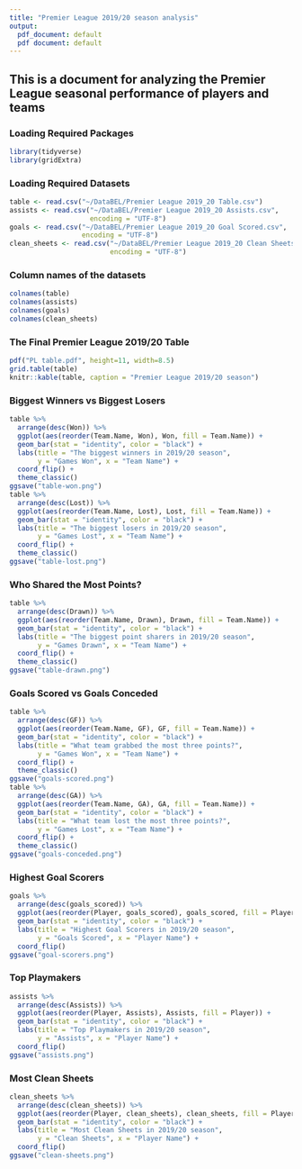 ```yaml
---
title: "Premier League 2019/20 season analysis"
output:
  pdf_document: default
  pdf document: default
---
```


## This is a document for analyzing the Premier League seasonal performance of players and teams

### Loading Required Packages

```r
library(tidyverse)
library(gridExtra)
```

### Loading Required Datasets

```r
table <- read.csv("~/DataBEL/Premier League 2019_20 Table.csv")
assists <- read.csv("~/DataBEL/Premier League 2019_20 Assists.csv",
                    encoding = "UTF-8")
goals <- read.csv("~/DataBEL/Premier League 2019_20 Goal Scored.csv", 
                  encoding = "UTF-8")
clean_sheets <- read.csv("~/DataBEL/Premier League 2019_20 Clean Sheets.csv",
                         encoding = "UTF-8")
```

### Column names of the datasets

```r
colnames(table)
colnames(assists)
colnames(goals)
colnames(clean_sheets)
```

### The Final Premier League 2019/20 Table

```r
pdf("PL table.pdf", height=11, width=8.5)
grid.table(table)
knitr::kable(table, caption = "Premier League 2019/20 season")
```

### Biggest Winners vs Biggest Losers

```r
table %>% 
  arrange(desc(Won)) %>%
  ggplot(aes(reorder(Team.Name, Won), Won, fill = Team.Name)) +
  geom_bar(stat = "identity", color = "black") +
  labs(title = "The biggest winners in 2019/20 season", 
       y = "Games Won", x = "Team Name") +
  coord_flip() +
  theme_classic()
ggsave("table-won.png")
table %>% 
  arrange(desc(Lost)) %>%
  ggplot(aes(reorder(Team.Name, Lost), Lost, fill = Team.Name)) +
  geom_bar(stat = "identity", color = "black") +
  labs(title = "The biggest losers in 2019/20 season", 
       y = "Games Lost", x = "Team Name") +
  coord_flip() +
  theme_classic()
ggsave("table-lost.png")

```

### Who Shared the Most Points?

```r
table %>% 
  arrange(desc(Drawn)) %>%
  ggplot(aes(reorder(Team.Name, Drawn), Drawn, fill = Team.Name)) +
  geom_bar(stat = "identity", color = "black") +
  labs(title = "The biggest point sharers in 2019/20 season", 
       y = "Games Drawn", x = "Team Name") +
  coord_flip() +
  theme_classic()
ggsave("table-drawn.png")
```

### Goals Scored vs Goals Conceded

```r
table %>% 
  arrange(desc(GF)) %>%
  ggplot(aes(reorder(Team.Name, GF), GF, fill = Team.Name)) +
  geom_bar(stat = "identity", color = "black") +
  labs(title = "What team grabbed the most three points?", 
       y = "Games Won", x = "Team Name") +
  coord_flip() +
  theme_classic()
ggsave("goals-scored.png")
table %>% 
  arrange(desc(GA)) %>%
  ggplot(aes(reorder(Team.Name, GA), GA, fill = Team.Name)) +
  geom_bar(stat = "identity", color = "black") +
  labs(title = "What team lost the most three points?",
       y = "Games Lost", x = "Team Name") +
  coord_flip() +
  theme_classic()
ggsave("goals-conceded.png")
```

### Highest Goal Scorers

```r
goals %>% 
  arrange(desc(goals_scored)) %>% 
  ggplot(aes(reorder(Player, goals_scored), goals_scored, fill = Player)) +
  geom_bar(stat = "identity", color = "black") +
  labs(title = "Highest Goal Scorers in 2019/20 season",
       y = "Goals Scored", x = "Player Name") +
  coord_flip()
ggsave("goal-scorers.png")
```

### Top Playmakers

```r
assists %>% 
  arrange(desc(Assists)) %>% 
  ggplot(aes(reorder(Player, Assists), Assists, fill = Player)) +
  geom_bar(stat = "identity", color = "black") +
  labs(title = "Top Playmakers in 2019/20 season",
       y = "Assists", x = "Player Name") +
  coord_flip()
ggsave("assists.png")
```

### Most Clean Sheets

```r
clean_sheets %>% 
  arrange(desc(clean_sheets)) %>% 
  ggplot(aes(reorder(Player, clean_sheets), clean_sheets, fill = Player)) +
  geom_bar(stat = "identity", color = "black") +
  labs(title = "Most Clean Sheets in 2019/20 season",
       y = "Clean Sheets", x = "Player Name") +
  coord_flip()
ggsave("clean-sheets.png")
```

